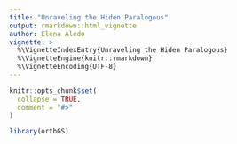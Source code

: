 ```yaml
---
title: "Unraveling the Hiden Paralogous"
output: rmarkdown::html_vignette
author: Elena Aledo
vignette: >
  %\VignetteIndexEntry{Unraveling the Hiden Paralogous}
  %\VignetteEngine{knitr::rmarkdown}
  %\VignetteEncoding{UTF-8}
---
```


```r
knitr::opts_chunk$set(
  collapse = TRUE,
  comment = "#>"
)
```

```r
library(orthGS)
```

